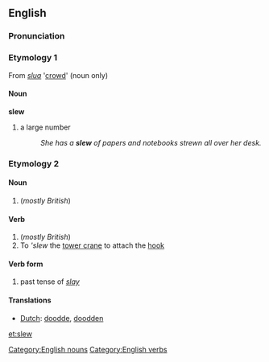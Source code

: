 ==English==
=== Pronunciation ===
{{IPA|[slu&#720;]}}

===Etymology 1===
From {{Ir.}} ''[[slua]]'' '[[crowd]]' (noun only)

====Noun====
[[Category:English nouns]]
'''slew'''
# a large number
#:''She has a '''slew''' of papers and notebooks strewn all over her desk.''

===Etymology 2===
====Noun====
#(''mostly British'') {{altspellpar|slue}}
==== Verb ====
[[Category:English verbs]]
{{en-infl-reg-consonant|slew||}}
#(''mostly British'') {{altspellpar|slue}}
#To '''slew'' the [[tower crane]] to attach the [[hook]]

==== Verb form ====
# past tense of ''[[slay]]''

==== Translations ====
*[[Dutch]]: [[doodde]], [[doodden]]

[[et:slew]]